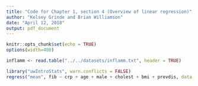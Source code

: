 ```yaml
---
title: "Code for Chapter 1, section 4 (Overview of linear regression)"
author: "Kelsey Grinde and Brian Williamson"
date: "April 12, 2018"
output: pdf_document
---
```


```r
knitr::opts_chunk$set(echo = TRUE)
options(width=400)
```

```r
inflamm <- read.table("../../datasets/inflamm.txt", header = TRUE)
```

```r
library("uwIntroStats", warn.conflicts = FALSE)
regress("mean", fib ~ crp + age + male + cholest + bmi + prevdis, data = inflamm)
```